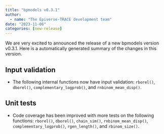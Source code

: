```yaml
---
title: "bpmodels v0.3.1"
author:
  - name: "The Epiverse-TRACE development team"
date: "2023-11-06"
categories: [new-release]
---
```


We are very excited to announced the release of a new bpmodels version v0.3.1.
Here is a automatically generated summary of the changes in this version.

## Input validation

* The following internal functions now have input validation: `rborel()`, `dborel()`, `complementary_logprob()`, and `rnbinom_mean_disp()`.

## Unit tests

* Code coverage has been improved with more tests on the following functions: `rborel()`, `dborel()`, `chain_sim()`, `rnbinom_mean_disp()`, `complementary_logprob()`, `rgen_length()`, and `rbinom_size()`.
